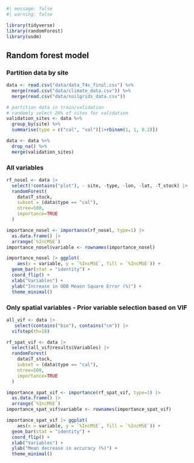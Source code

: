 ```r
#| message: false
#| warning: false

library(tidyverse)
library(randomForest)
library(usdm)
```

## Random forest model {.unnumbered}

### Partition data by site

```r
data <- read.csv("data/data_T4s_final.csv") %>% 
  merge(read.csv("data/climate_data.csv")) %>% 
  merge(read.csv("data/soilgrids_data.csv")) 

# partition data in train/validation
# randomly select 20% of sites for validation
validation_sites <- data %>%
  group_by(site) %>%
  summarise(type = c("cal", "val")[1+rbinom(1, 1, 0.2)])

data <- data %>%
  drop_na() %>%
  merge(validation_sites)
```

### All variables

```r
rf_nosel <- data |> 
  select(!contains("plot"), - site, -type, -lon, -lat, -T_stock) |> 
  randomForest(
    data$T_stock,
    subset = (data$type == "cal"),
    ntree=500,
    importance=TRUE
  )
```

```r
importance_nosel <- importance(rf_nosel, type=1) |> 
  as.data.frame() |> 
  arrange(`%IncMSE`)
importance_nosel$variable <- rownames(importance_nosel)

importance_nosel |> ggplot(
    aes(x = variable, y = `%IncMSE`, fill = `%IncMSE`)) +
  geom_bar(stat = "identity") +
  coord_flip() +
  xlab("Variables") +
  ylab("Increase in OOB Measn Square Error (%)") +
  theme_minimal()
```

### Only spatial variables - Prior variable selection based on VIF

```r
all_vif <- data |> 
   select(contains("bio"), contains("cm")) |> 
  vifstep(th=10)

rf_spat_vif <- data |> 
  select(all_vif@results$Variables) |> 
  randomForest(
    data$T_stock,
    subset = (data$type == "cal"),
    ntree=500,
    importance=TRUE
  )
```

```r
importance_spat_vif <- importance(rf_spat_vif, type=1) |> 
  as.data.frame() |> 
  arrange(`%IncMSE`)
importance_spat_vif$variable <- rownames(importance_spat_vif)

importance_spat_vif |> ggplot(
    aes(x = variable, y = `%IncMSE`, fill = `%IncMSE`)) +
  geom_bar(stat = "identity") +
  coord_flip() +
  xlab("Variables") +
  ylab("Mean decrease in accuracy (%)") +
  theme_minimal()
```
